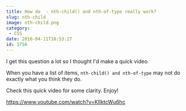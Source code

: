 ```yaml
---
title: How do  - nth-child() and nth-of-type really work?
slug: nth-child
image: nth-child.png
category:
 - CSS
date: 2016-04-11T10:53:27
id: 3756
---
```


I get this question a lot so I thought I'd make a quick video.

When you have a list of items, `nth-child() and nth-of-type` may not do exactly what you think they do.

Check this quick video for some clarity. Enjoy!

https://www.youtube.com/watch?v=KIIktcWu6hc